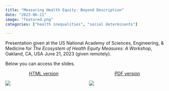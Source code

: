 ```yaml
---
title: "Measuring Health Equity: Beyond Description"
date: "2023-06-21"
image: "featured.png"
categories: ["health inequalities", "social determinants"]

---
```


Presentation given at the US National Academy of Sciences, Engineering, & Medicine for *The Ecosystem of Health Equity Measures: A Workshop*, Oakland, CA, USA June 21, 2023 (given remotely).

Below you can access the slides.

:::columns
::: {.column width="45%"}
<center> [HTML version](https://samharper.org/nasem) </center>
[![](featured.png)](https://samharper.org/nasem){width=50%}
:::

::: {.column width="45%"}
<center> [PDF version](Harper-NASEM.pdf) </center>
[![](featured.png)](Harper-NASEM.pdf){width=30%}
:::

:::